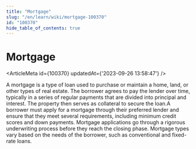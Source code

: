 ```yaml
---
title: "Mortgage"
slug: "/en/learn/wiki/mortgage-100370"
id: "100370"
hide_table_of_contents: true
---
```



# Mortgage

<ArticleMeta id={100370} updatedAt={'2023-09-26 13:58:47'} />
<div className='border-solid border-b border-t-0 my-4 border-[var(--ifm-color-gray-300)]' />

A mortgage is a type of loan used to purchase or maintain a home, land, or other types of real estate. The borrower agrees to pay the lender over time, typically in a series of regular payments that are divided into principal and interest. The property then serves as collateral to secure the loan.A borrower must apply for a mortgage through their preferred lender and ensure that they meet several requirements, including minimum credit scores and down payments. Mortgage applications go through a rigorous underwriting process before they reach the closing phase. Mortgage types vary based on the needs of the borrower, such as conventional and fixed-rate loans.
